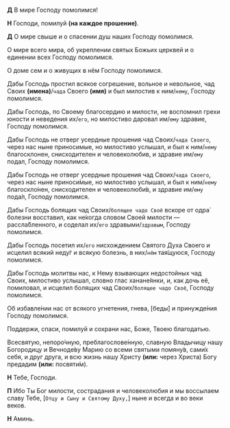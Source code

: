 **Д** В миpе Господу помолимся!

**Н** Гоcподи, помилуй **(на каждое прошение)**.

**Д** О миpе cвыше и о cпаcении душ наших Господу помолимся.

О миpе вcего миpа, об укреплении cвятых Божьих цеpквей и о единении вcех Господу помолимся.

О доме сем и о живущих в нём Господу помолимся.

Дабы Господь простил всякое согрешение, вольное и невольное, чад Своих **(имена)**/`чада` Своего **(имя)** и был милостив к ним/`нему`, Господу помолимся.

Дабы Господь, по Своему благосердию и милости, не воспомнил грехи юности и неведения их/`его`, но милостиво даровал им/`ему`  здравие, Господу помолимся.
 
Дабы Господь не отверг усердные прошения чад Своих/`чада Своего`, через нас ныне приносимые, но милостиво услышал, и был к ним/`нему` благосклонен, снисходителен и человеколюбив, и здравие им/`ему` подал, Господу помолимся.

Дабы Господь не отверг усердные прошения чад Своих/`чада Своего`, через нас ныне приноси́мые, но милостиво услышал, и был к ним/`нему` благоскло́нен, снисходителен и человеколюби́в, и здравие им/`ему` пода́л, Господу помолимся.

Дабы Господь болящих чад Своих/`болящее чадо Своё` вскоре от одра́ болезни восставил, как не́когда словом Своей милости — рассла́бленного, и соделал их/`его` здравыми/`здравым`, Господу помолимся.

Дабы Господь посетил их/`его` нисхождением Святого Духа Своего и исцелил всякий неду́г и всякую болезнь, в них/`нём` тая́щуюся, Господу помолимся.

Дабы Господь молитвы нас, к Нему взывающих недостойных чад Своих, милостиво услышал, словно глас ханане́янки, и, как дочь её, помиловал, и исцелил болящих чад Своих/`болящее чадо Своё`, Господу помолимся.

Об избавле́нии нас от всякого угнетения, гнева, <R>[</R>беды́<R>]</R> и принужде́ния Господу помолимся.

Поддержи, спаси, помилуй и сохрани нас, Боже, Твоею благодатью.

Всесвятую, непоро́чную, преблагослове́нную, славную Владычицу нашу Богородицу и Вечноде́ву Марию со всеми святыми помяну́в, сами́х себя, и друг друга, и всю жизнь нашу Христу **(или:** через Христа<R>)</R> Богу предадим **(или:** посвяти́м<R>)</R>.

**Н** Тебе, Господи.

**П** Ибо Ты Бог милости, сострадания и человеколюбия и мы воссылаем славу Тебе, <R>[</R>`Отцу и Сыну и Святому Духу,`<R>]</R> ныне и всегда и во веки веков.

**Н** Аминь.
